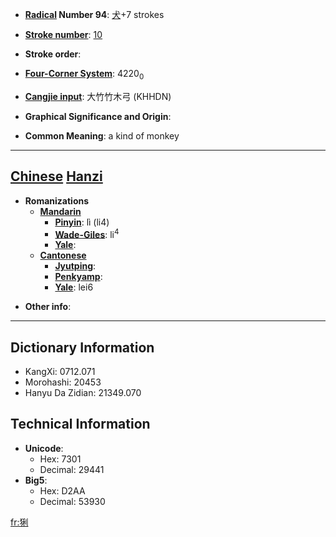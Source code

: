 * '''[[Wiktionary:Chinese radical index| Radical]] Number 94''': [[Wiktionary:Chinese radical index 犬|犬]]+7 strokes

* '''[[Wiktionary:Chinese total strokes index|Stroke number]]''': [[Wiktionary:Chinese total strokes index 10|10]]

* '''Stroke order''': 

* '''[[Wiktionary:Chinese four corner index|Four-Corner System]]''': 4220<sub>0</sub>

* '''[[Wiktionary:Chinese Cangjie index|Cangjie input]]''': 大竹竹木弓 (KHHDN)

* '''Graphical Significance and Origin''': 

* '''Common Meaning''': a kind of monkey

----

== [[Chinese]] [[Hanzi]] ==

* '''Romanizations'''
** '''[[Mandarin]]'''
*** '''[[Pinyin]]''': lì (li4)
*** '''[[Wade-Giles]]''': li<sup>4</sup>
*** '''[[Yale]]''': 
** '''[[Cantonese]]'''
*** '''[[Jyutping]]''':
*** '''[[Penkyamp]]''': 
*** '''[[Yale]]''': lei6

* '''Other info''': 

----

== Dictionary Information ==

* KangXi: 0712.071
* Morohashi: 20453
* Hanyu Da Zidian: 21349.070

== Technical Information ==

* '''Unicode''':
** Hex: 7301
** Decimal: 29441
* '''Big5''':
** Hex: D2AA
** Decimal: 53930

[[fr:猁]]